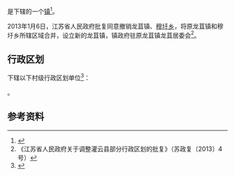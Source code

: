 {{中国乡级行政区|32/07/23/107/000}}

'''{{PAGENAMEBASE}}'''是{{PRC admin/fullname|32/07/23/107/000|3}}下辖的一个[[行政建制镇|镇]]<ref>{{PRC admin/ref sgc|{{PRC admin/parent|32/07/23/107/000}}}}</ref>。

2013年1月6日，江苏省人民政府批复同意撤销龙苴镇、[[穆圩乡|穆圩乡]]，将原龙苴镇和穆圩乡所辖区域合并，设立新的龙苴镇，镇政府驻原龙苴镇龙苴居委会<ref>《江苏省人民政府关于调整灌云县部分行政区划的批复》（苏政复〔2013〕4号）</ref>。

== 行政区划 ==
{{PAGENAMEBASE}}下辖以下村级行政区划单位<ref>{{PRC admin/ref sgc|32/07/23/107/000}}</ref>：

{{PRC admin/children|32/07/23/107/000}}。

== 参考资料 ==
{{reflist}}

{{江苏行政区划小作品}}
{{PRC admin/navcat|32/07/23/107/000}}